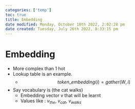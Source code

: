 ```yaml
---
categories: ['temp']
toc: true
title: Embedding
date modified: Monday, October 10th 2022, 2:02:28 pm
date created: Tuesday, July 26th 2022, 8:33:15 pm
---
```


# Embedding
- More complex than 1 hot
- Lookup table is an example.
	- $$token\_embedding(i) = gather(W, i)$$
- Say vocabulary is (the cat walks)
	- Embedding vector v that will be learnt
	- Values like : $v_{the}$, $v_{cat}$, $v_{walks}$



